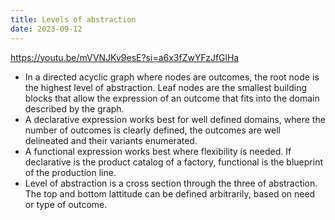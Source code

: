 ```yaml
---
title: Levels of abstraction
date: 2023-09-12
---
```


https://youtu.be/mVVNJKv9esE?si=a6x3fZwYFzJfGlHa

- In a directed acyclic graph where nodes are outcomes, the root node is the highest level of abstraction. Leaf nodes are the smallest building blocks that allow the expression of an outcome that fits into the domain described by the graph.
- A declarative expression works best for well defined domains, where the number of outcomes is clearly defined, the outcomes are well delineated and their variants enumerated.
- A functional expression works best where flexibility is needed. If declarative is the product catalog of a factory, functional is the blueprint of the production line.
- Level of abstraction is a cross section through the three of abstraction. The top and bottom lattitude can be defined arbitrarily, based on need or type of outcome.
